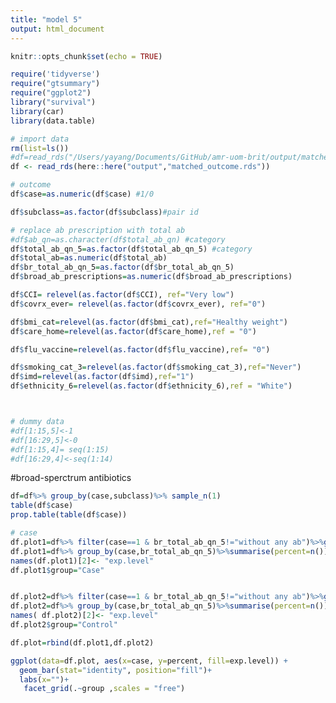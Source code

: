 ```yaml
---
title: "model 5"
output: html_document
---
```


```r
knitr::opts_chunk$set(echo = TRUE)
```


```r
require('tidyverse')
require("gtsummary")
require("ggplot2")
library("survival")
library(car)
library(data.table)
```


```r
# import data
rm(list=ls())
#df=read_rds("/Users/yayang/Documents/GitHub/amr-uom-brit/output/matched_outcome.rds")
df <- read_rds(here::here("output","matched_outcome.rds"))

```

```r

# outcome
df$case=as.numeric(df$case) #1/0

df$subclass=as.factor(df$subclass)#pair id

# replace ab prescription with total ab
#df$ab_qn=as.character(df$total_ab_qn) #category
df$total_ab_qn_5=as.factor(df$total_ab_qn_5) #category
df$total_ab=as.numeric(df$total_ab)
df$br_total_ab_qn_5=as.factor(df$br_total_ab_qn_5)
df$broad_ab_prescriptions=as.numeric(df$broad_ab_prescriptions)

df$CCI= relevel(as.factor(df$CCI), ref="Very low")
df$covrx_ever= relevel(as.factor(df$covrx_ever), ref="0")

df$bmi_cat=relevel(as.factor(df$bmi_cat),ref="Healthy weight")
df$care_home=relevel(as.factor(df$care_home),ref = "0")

df$flu_vaccine=relevel(as.factor(df$flu_vaccine),ref= "0")

df$smoking_cat_3=relevel(as.factor(df$smoking_cat_3),ref="Never")
df$imd=relevel(as.factor(df$imd),ref="1")
df$ethnicity_6=relevel(as.factor(df$ethnicity_6),ref = "White")




```

```r
# dummy data
#df[1:15,5]<-1
#df[16:29,5]<-0
#df[1:15,4]= seq(1:15)
#df[16:29,4]<-seq(1:14)
```

#broad-sperctrum antibiotics
```r

df=df%>% group_by(case,subclass)%>% sample_n(1)
table(df$case)
prop.table(table(df$case))

# case
df.plot1=df%>% filter(case==1 & br_total_ab_qn_5!="without any ab")%>%group_by(br_total_ab_qn_5)%>%summarise(percent=n())
df.plot1=df%>% group_by(case,br_total_ab_qn_5)%>%summarise(percent=n())
names(df.plot1)[2]<- "exp.level"
df.plot1$group="Case"


df.plot2=df%>% filter(case==1 & br_total_ab_qn_5!="without any ab")%>%group_by(br_total_ab_qn_5)%>%summarise(percent=n())
df.plot2=df%>% group_by(case,br_total_ab_qn_5)%>%summarise(percent=n())
names( df.plot2)[2]<- "exp.level"
df.plot2$group="Control"

df.plot=rbind(df.plot1,df.plot2)

ggplot(data=df.plot, aes(x=case, y=percent, fill=exp.level)) +
  geom_bar(stat="identity", position="fill")+
  labs(x="")+
   facet_grid(.~group ,scales = "free")

```

